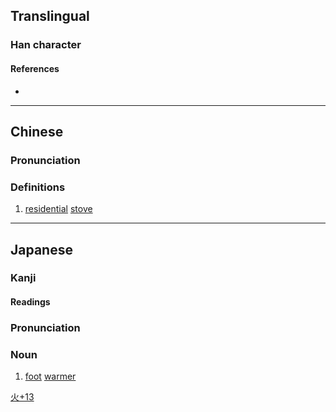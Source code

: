 {{character info}}
==Translingual==

===Han character===
{{Han char|rn=86|rad=火|as=13|sn=17|four=|canj=FYGQ|ids=⿰火達}}

====References====
* {{Han ref|kx=0685.201|dkj=19504|dj=1098.080|hdz=32240.061|uh=71F5|ud=29173}}

----

==Chinese==
{{zh-forms}}

===Pronunciation===
{{zh-pron
|m=dá
|c=daat6
|mc=
|oc=
|ma=
|cat=n
}}

===Definitions===
{{zh-hanzi}}

# [[residential]] [[stove]]

----

==Japanese==
{{ja-kanjitab|yomi=o}}

===Kanji===
{{ja-kanji|grade=|rs=火13}}

====Readings====
{{ja-readings
|kanyoon=たつ
|kun=}}

===Pronunciation===
{{ja-pron|たつ|y=o}}

===Noun===
{{ja-noun|たつ}}

# [[foot]] [[warmer]]

[[Category:Japanese-only CJKV Characters|火+13]]